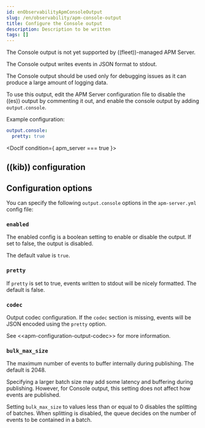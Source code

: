 ```yaml
---
id: enObservabilityApmConsoleOutput
slug: /en/observability/apm-console-output
title: Configure the Console output
description: Description to be written
tags: []
---
```



<div id="apm-console-output"></div>

<ApmSupportOverview binary={true} fleet={false}>
  The Console output is not yet supported by ((fleet))-managed APM Server.
</ApmSupportOverview>

The Console output writes events in JSON format to stdout.

<DocCallOut title="Warning" color="warning">
The Console output should be used only for debugging issues as it can produce a large amount of logging data.
</DocCallOut>

To use this output, edit the APM Server configuration file to disable the ((es))
output by commenting it out, and enable the console output by adding `output.console`.

Example configuration:

```yaml
output.console:
  pretty: true
```


<DocIf condition={ apm_server === true }>

<div id="((kib))_configuration"></div>

## ((kib)) configuration

<SharedKibanaConfig />

</DocIf>

<div id="configuration_options"></div>

## Configuration options

You can specify the following `output.console` options in the `apm-server.yml` config file:

<div id="`enabled`"></div>

### `enabled`

The enabled config is a boolean setting to enable or disable the output. If set
to false, the output is disabled.

The default value is `true`.

<div id="`pretty`"></div>

### `pretty`

If `pretty` is set to true, events written to stdout will be nicely formatted. The default is false.

<div id="`codec`"></div>

### `codec`

Output codec configuration. If the `codec` section is missing, events will be JSON encoded using the `pretty` option.

See \<\<apm-configuration-output-codec>> for more information.

<div id="`bulk_max_size`"></div>

### `bulk_max_size`

The maximum number of events to buffer internally during publishing. The default is 2048.

Specifying a larger batch size may add some latency and buffering during publishing. However, for Console output, this
setting does not affect how events are published.

Setting `bulk_max_size` to values less than or equal to 0 disables the
splitting of batches. When splitting is disabled, the queue decides on the
number of events to be contained in a batch.

<Codec />
